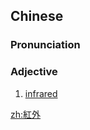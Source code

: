 {{also|红外}}
==Chinese==
{{zh-forms|s=红外}}

===Pronunciation===
{{zh-pron
|m=hóngwài
|c=hung4 ngoi6
|cat=a
}}

===Adjective===
{{zh-adj}}

# [[infrared]] {{gloss|having the wavelength in the infrared}}

[[zh:紅外]]